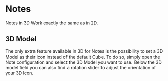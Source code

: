 # Notes

Notes in 3D Work exactly the same as in 2D.

## 3D Model

The only extra feature available in 3D for Notes is the possibility to set a 3D Model as their icon instead of the default Cube.
To do so, simply open the Note configuration and select the 3D Model you want to use. Below the 3D model field you can also find a rotation slider to adjust the orientation of your 3D Icon.